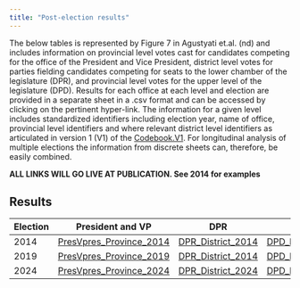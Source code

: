 ```yaml
---
title: "Post-election results"
---
```


The below tables is represented by Figure 7 in Agustyati et.al. (nd) and includes information on provincial level votes cast for candidates competing for the office of the President and Vice President, district level votes for parties fielding candidates competing for seats to the lower chamber of the legislature (DPR), and provincial level votes for the upper level of the legislature (DPD). Results for each office at each level and election are provided in a separate sheet in a .csv format and can be accessed by clicking on the pertinent hyper-link. The information for a given level includes standardized identifiers including election year, name of office, provincial level identifiers and where relevant district level identifiers as articulated in version 1 (V1) of the [Codebook.V1](Codebook.V1.pdf). For longitudinal analysis of multiple elections the information from discrete sheets can, therefore, be easily combined.

**ALL LINKS WILL GO LIVE AT PUBLICATION.  See 2014 for examples**

## Results 

| Election | President and VP | DPR | DPD |
|------------------|------------------|------------------|------------------|
| 2014 | [PresVpres_Province_2014](Results/PresVpres_Province_2014.csv) | [DPR_District_2014](Results/.csv) | [DPD_Province_2014](Results/.csv) |
| 2019 | [PresVpres_Province_2019](Results/PresVpres_Province_2019.csv) | [DPR_District_2014](Results/.csv) | [DPD_Province_2019](Results/.csv) |
| 2024 | [PresVpres_Province_2024](Results/PresVpres_Province_2024.csv) | [DPR_District_2024](Results/.csv) | [DPD_Province_2024](Results/.csv) |

